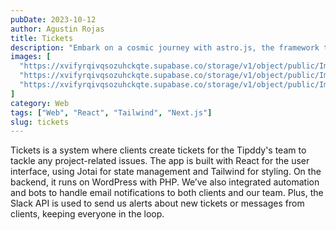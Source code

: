 ```yaml
---
pubDate: 2023-10-12
author: Agustin Rojas
title: Tickets
description: "Embark on a cosmic journey with astro.js, the framework that makes interstellar development a breeze. Pair it with Tailwind CSS for a design that's out of this world"
images: [
  "https://xvifyrqivqsozuhckqte.supabase.co/storage/v1/object/public/Images/tickets/tickets.tipddy.cl_.png?t=2025-01-04T23%3A08%3A45.767Z",
  "https://xvifyrqivqsozuhckqte.supabase.co/storage/v1/object/public/Images/tickets/tickets.tipddy.cl_%20(2).png?t=2025-01-04T23%3A08%3A20.157Z",
  "https://xvifyrqivqsozuhckqte.supabase.co/storage/v1/object/public/Images/tickets/tickets.tipddy.cl_%20(3).png?t=2025-01-04T23%3A08%3A30.792Z"
]
category: Web
tags: ["Web", "React", "Tailwind", "Next.js"]
slug: tickets
---
```


<ProjectImages client:load images={frontmatter.images}/>

Tickets is a system where clients create tickets for the Tipddy's team to tackle any project-related issues. The app is built with React for the user interface, using Jotai for state management and Tailwind for styling. On the backend, it runs on WordPress with PHP. We’ve also integrated automation and bots to handle email notifications to both clients and our team. Plus, the Slack API is used to send us alerts about new tickets or messages from clients, keeping everyone in the loop.
